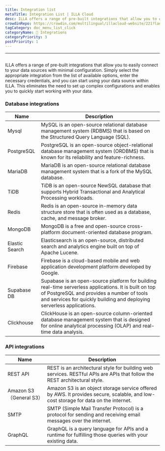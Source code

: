 ```yaml
---
title: Integration list
metaTitle: Integration List | ILLA Cloud 
desc: ILLA offers a range of pre-built integrations that allow you to easily connect to your data sources with minimal configuration
crowdinRepo: https://crowdin.com/multilingual/illacloud-website/221?languages=en&filter=basic&value=0
tagCategory: doc_menu_list_click
categoryName: 🔨 Integrations
categoryPriority: 3
postPriority: 1
---
```

---

## <h2 hidden>Integration List</h2>

ILLA offers a range of pre-built integrations that allow you to easily connect to your data sources with minimal configuration. Simply select the appropriate integration from the list of available options, enter the necessary credentials, and you can start using your data source within ILLA. This eliminates the need to set up complex configurations and enables you to quickly start working with your data.

### Database integrations

| Name | Description |
| --- | --- |
| Mysql  | MySQL is an open-source relational database management system (RDBMS) that is based on the Structured Query Language (SQL). |
| PostgreSQL | PostgreSQL is an open-source object-relational database management system (ORDBMS) that is known for its reliability and feature-richness. |
| MariaDB | MariaDB is an open-source relational database management system that is a fork of the MySQL database. |
| TiDB | TiDB is an open-source NewSQL database that supports Hybrid Transactional and Analytical Processing workloads. |
| Redis | Redis is an open-source in-memory data structure store that is often used as a database, cache, and message broker. |
| MongoDB | MongoDB is a free and open-source cross-platform document-oriented database program. |
| Elastic Search | Elasticsearch is an open-source, distributed search and analytics engine built on top of Apache Lucene. |
| Firebase | Firebase is a cloud-based mobile and web application development platform developed by Google. |
| Supabase DB | Supabase is an open-source platform for building real-time serverless applications. It is built on top of PostgreSQL and provides a number of tools and services for quickly building and deploying serverless applications. |
| Clickhouse | ClickHouse is an open-source column-oriented database management system that is designed for online analytical processing (OLAP) and real-time data analysis. |

### API integrations

| Name | Description |
| --- | --- |
| REST API | REST is an architectural style for building web services. RESTful APIs are APIs that follow the REST architectural style. |
| Amazon S3（General S3） | Amazon S3 is an object storage service offered by AWS. It provides secure, scalable, and low-cost storage for data on the internet. |
| SMTP | SMTP (Simple Mail Transfer Protocol) is a protocol for sending and receiving email messages over the internet. |
| GraphQL | GraphQL is a query language for APIs and a runtime for fulfilling those queries with your existing data.  |
